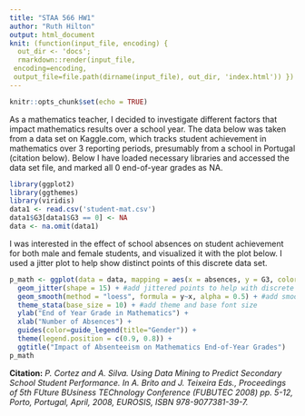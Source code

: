 ```yaml
---
title: "STAA 566 HW1"
author: "Ruth Hilton"
output: html_document
knit: (function(input_file, encoding) {
  out_dir <- 'docs';
  rmarkdown::render(input_file,
 encoding=encoding,
 output_file=file.path(dirname(input_file), out_dir, 'index.html')) })
---
```


```r
knitr::opts_chunk$set(echo = TRUE)
```

As a mathematics teacher, I decided to investigate different factors that impact mathematics results over a school year. The data below was taken from a data set on Kaggle.com, which tracks student achievement in mathematics over 3 reporting periods, presumably from a school in Portugal (citation below). Below I have loaded necessary libraries and accessed the data set file, and marked all 0 end-of-year grades as NA. 
```r
library(ggplot2)
library(ggthemes)
library(viridis)
data1 <- read.csv('student-mat.csv') 
data1$G3[data1$G3 == 0] <- NA
data <- na.omit(data1)
```

I was interested in the effect of school absences on student achievement for both male and female students, and visualized it with the plot below. I used a jitter plot to help show distinct points of this discrete data set.

```r
p_math <- ggplot(data = data, mapping = aes(x = absences, y = G3, color=sex)) + #created mapping 
  geom_jitter(shape = 15) + #add jittered points to help with discrete data
  geom_smooth(method = "loess", formula = y~x, alpha = 0.5) + #add smoothing layer
  theme_stata(base_size = 10) + #add theme and base font size
  ylab("End of Year Grade in Mathematics") +
  xlab("Number of Absences") +
  guides(color=guide_legend(title="Gender")) +
  theme(legend.position = c(0.9, 0.8)) +
  ggtitle("Impact of Absenteeism on Mathematics End-of-Year Grades")
p_math
```

**Citation:**
*P. Cortez and A. Silva. Using Data Mining to Predict Secondary School Student Performance. In A. Brito and J. Teixeira Eds., Proceedings of 5th FUture BUsiness TEChnology Conference (FUBUTEC 2008) pp. 5-12, Porto, Portugal, April, 2008, EUROSIS, ISBN 978-9077381-39-7.* 
